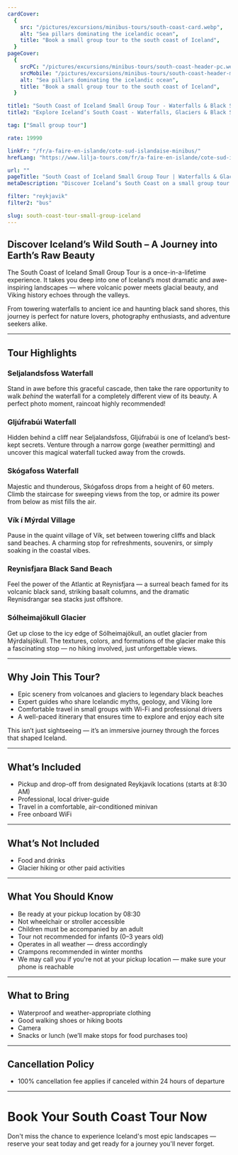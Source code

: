 ```yaml
---
cardCover:
  {
    src: "/pictures/excursions/minibus-tours/south-coast-card.webp",
    alt: "Sea pillars dominating the icelandic ocean",
    title: "Book a small group tour to the south coast of Iceland",
  }
pageCover:
  {
    srcPC: "/pictures/excursions/minibus-tours/south-coast-header-pc.webp",
    srcMobile: "/pictures/excursions/minibus-tours/south-coast-header-mobile.webp",
    alt: "Sea pillars dominating the icelandic ocean",
    title: "Book a small group tour to the south coast of Iceland",
  }

title1: "South Coast of Iceland Small Group Tour - Waterfalls & Black Sand Beaches"
title2: "Explore Iceland’s South Coast - Waterfalls, Glaciers & Black Sand"

tag: ["Small group tour"]

rate: 19990

linkFr: "/fr/a-faire-en-islande/cote-sud-islandaise-minibus/"
hrefLang: "https://www.lilja-tours.com/fr/a-faire-en-islande/cote-sud-islandaise-minibus/"

url: ""
pageTitle: "South Coast of Iceland Small Group Tour | Waterfalls & Glaciers"
metaDescription: "Discover Iceland’s South Coast on a small group tour. Visit Seljalandsfoss, Skógafoss, Reynisfjara Black Sand Beach, and Sólheimajökull Glacier. Book now!"

filter: "reykjavik"
filter2: "bus"

slug: south-coast-tour-small-group-iceland
---
```


## Discover Iceland’s Wild South – A Journey into Earth’s Raw Beauty

The South Coast of Iceland Small Group Tour is a once-in-a-lifetime experience. It takes you deep into one of Iceland’s most dramatic and awe-inspiring landscapes — where volcanic power meets glacial beauty, and Viking history echoes through the valleys.

From towering waterfalls to ancient ice and haunting black sand shores, this journey is perfect for nature lovers, photography enthusiasts, and adventure seekers alike.

---

## Tour Highlights

### Seljalandsfoss Waterfall

Stand in awe before this graceful cascade, then take the rare opportunity to walk _behind_ the waterfall for a completely different view of its beauty. A perfect photo moment, raincoat highly recommended!

### Gljúfrabúi Waterfall

Hidden behind a cliff near Seljalandsfoss, Gljúfrabúi is one of Iceland’s best-kept secrets. Venture through a narrow gorge (weather permitting) and uncover this magical waterfall tucked away from the crowds.

### Skógafoss Waterfall

Majestic and thunderous, Skógafoss drops from a height of 60 meters. Climb the staircase for sweeping views from the top, or admire its power from below as mist fills the air.

### Vík í Mýrdal Village

Pause in the quaint village of Vík, set between towering cliffs and black sand beaches. A charming stop for refreshments, souvenirs, or simply soaking in the coastal vibes.

### Reynisfjara Black Sand Beach

Feel the power of the Atlantic at Reynisfjara — a surreal beach famed for its volcanic black sand, striking basalt columns, and the dramatic Reynisdrangar sea stacks just offshore.

### Sólheimajökull Glacier

Get up close to the icy edge of Sólheimajökull, an outlet glacier from Mýrdalsjökull. The textures, colors, and formations of the glacier make this a fascinating stop — no hiking involved, just unforgettable views.

---

## Why Join This Tour?

- Epic scenery from volcanoes and glaciers to legendary black beaches
- Expert guides who share Icelandic myths, geology, and Viking lore
- Comfortable travel in small groups with Wi-Fi and professional drivers
- A well-paced itinerary that ensures time to explore and enjoy each site

This isn’t just sightseeing — it’s an immersive journey through the forces that shaped Iceland.

---

## What’s Included

- Pickup and drop-off from designated Reykjavík locations (starts at 8:30 AM)
- Professional, local driver-guide
- Travel in a comfortable, air-conditioned minivan
- Free onboard WiFi

---

## What’s Not Included

- Food and drinks
- Glacier hiking or other paid activities

---

## What You Should Know

- Be ready at your pickup location by 08:30
- Not wheelchair or stroller accessible
- Children must be accompanied by an adult
- Tour not recommended for infants (0–3 years old)
- Operates in all weather — dress accordingly
- Crampons recommended in winter months
- We may call you if you're not at your pickup location — make sure your phone is reachable

---

## What to Bring

- Waterproof and weather-appropriate clothing
- Good walking shoes or hiking boots
- Camera
- Snacks or lunch (we’ll make stops for food purchases too)

---

## Cancellation Policy

- 100% cancellation fee applies if canceled within 24 hours of departure

---

# Book Your South Coast Tour Now

Don't miss the chance to experience Iceland's most epic landscapes — reserve your seat today and get ready for a journey you'll never forget.

<script
  type="text/javascript"
  src="https://widgets.bokun.io/assets/javascripts/apps/build/BokunWidgetsLoader.js?bookingChannelUUID=97236c68-b945-4a96-8587-660bdc4c45fd"
  async
></script>

<div
  class="bokunWidget"
  data-src="https://widgets.bokun.io/online-sales/97236c68-b945-4a96-8587-660bdc4c45fd/experience-calendar/115465"
></div>
